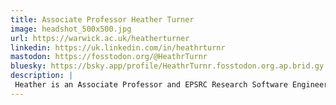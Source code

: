 ```yaml
---
title: Associate Professor Heather Turner
image: headshot_500x500.jpg
url: https://warwick.ac.uk/heatherturner
linkedin: https://uk.linkedin.com/in/heathrturnr
mastodon: https://fosstodon.org/@HeathrTurnr
bluesky: https://bsky.app/profile/HeathrTurnr.fosstodon.org.ap.brid.gy
description: |
 Heather is an Associate Professor and EPSRC Research Software Engineering Fellow in the Statistics Department at the University of Warwick, UK. She has over 20 years of experience in the development of statistical code and software, gained through positions in academia, industry, and as a freelance consultant. In research, she has developed a portfolio of R packages for statistical modelling and collaborated on applications in sports, social science and agriculture. In her work with industry, she has specialised in applications in pharmaceutical R&D, with companies including Pfizer, Johnson & Johnson and Roche. Heather is active in community management and engagement among R users and developers. She is on the board of the R Foundation and chairs the R Contribution Working Group (fostering the community of contributors to the R project) and the R Forwards taskforce (widening the participation of under-represented groups in the R community).
---
```

